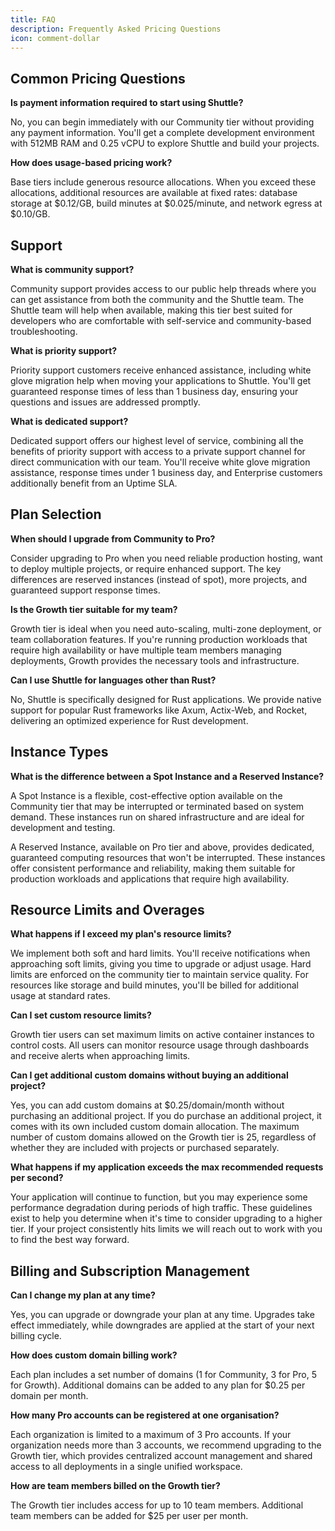 ```yaml
---
title: FAQ
description: Frequently Asked Pricing Questions
icon: comment-dollar
---
```


## Common Pricing Questions

**Is payment information required to start using Shuttle?**

No, you can begin immediately with our Community tier without providing any payment information. You'll get a complete development environment with 512MB RAM and 0.25 vCPU to explore Shuttle and build your projects.

**How does usage-based pricing work?**

Base tiers include generous resource allocations. When you exceed these allocations, additional resources are available at fixed rates: database storage at \$0.12/GB,
build minutes at \$0.025/minute,
and network egress at \$0.10/GB.

## Support

**What is community support?**

Community support provides access to our public help threads where you can get assistance from both the community and the Shuttle team. The Shuttle team will help when available, making this tier best suited for developers who are comfortable with self-service and community-based troubleshooting.

**What is priority support?**

Priority support customers receive enhanced assistance, including white glove migration help when moving your applications to Shuttle. You'll get guaranteed response times of less than 1 business day, ensuring your questions and issues are addressed promptly.

**What is dedicated support?**

Dedicated support offers our highest level of service, combining all the benefits of priority support with access to a private support channel for direct communication with our team. You'll receive white glove migration assistance, response times under 1 business day, and Enterprise customers additionally benefit from an Uptime SLA.

## Plan Selection

**When should I upgrade from Community to Pro?**

Consider upgrading to Pro when you need reliable production hosting, want to deploy multiple projects, or require enhanced support. The key differences are reserved instances (instead of spot), more projects, and guaranteed support response times.

**Is the Growth tier suitable for my team?**

Growth tier is ideal when you need auto-scaling, multi-zone deployment, or team collaboration features. If you're running production workloads that require high availability or have multiple team members managing deployments, Growth provides the necessary tools and infrastructure.

**Can I use Shuttle for languages other than Rust?**

No, Shuttle is specifically designed for Rust applications. We provide native support for popular Rust frameworks like Axum, Actix-Web, and Rocket, delivering an optimized experience for Rust development.

## Instance Types

**What is the difference between a Spot Instance and a Reserved Instance?**

A Spot Instance is a flexible, cost-effective option available on the Community tier that may be interrupted or terminated based on system demand. These instances run on shared infrastructure and are ideal for development and testing.

A Reserved Instance, available on Pro tier and above, provides dedicated, guaranteed computing resources that won't be interrupted. These instances offer consistent performance and reliability, making them suitable for production workloads and applications that require high availability.

## Resource Limits and Overages

**What happens if I exceed my plan's resource limits?**

We implement both soft and hard limits. You'll receive notifications when approaching soft limits, giving you time to upgrade or adjust usage. Hard limits are enforced on the community tier to maintain service quality. For resources like storage and build minutes, you'll be billed for additional usage at standard rates.

**Can I set custom resource limits?**

Growth tier users can set maximum limits on active container instances to control costs. All users can monitor resource usage through dashboards and receive alerts when approaching limits.

**Can I get additional custom domains without buying an additional project?**

Yes, you can add custom domains at $0.25/domain/month without purchasing an additional project. If you do purchase an additional project, it comes with its own included custom domain allocation. The maximum number of custom domains allowed on the Growth tier is 25, regardless of whether they are included with projects or purchased separately.

**What happens if my application exceeds the max recommended requests per second?**

Your application will continue to function, but you may experience some performance degradation during periods of high traffic. These guidelines exist to help you determine when it's time to consider upgrading to a higher tier. If your project consistently hits limits we will reach out to work with you to find the best way forward.

## Billing and Subscription Management

**Can I change my plan at any time?**

Yes, you can upgrade or downgrade your plan at any time. Upgrades take effect immediately, while downgrades are applied at the start of your next billing cycle.

**How does custom domain billing work?**

Each plan includes a set number of domains (1 for Community, 3 for Pro, 5 for Growth). Additional domains can be added to any plan for $0.25 per domain per month.

**How many Pro accounts can be registered at one organisation?**

Each organization is limited to a maximum of 3 Pro accounts. If your organization needs more than 3 accounts, we recommend upgrading to the Growth tier, which provides centralized account management and shared access to all deployments in a single unified workspace.

**How are team members billed on the Growth tier?**

The Growth tier includes access for up to 10 team members. Additional team members can be added for $25 per user per month.

